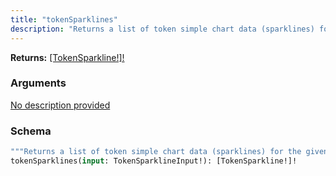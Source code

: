 ```yaml
---
title: "tokenSparklines"
description: "Returns a list of token simple chart data (sparklines) for the given tokens."
---
```


**Returns:** [[TokenSparkline!]!](/api-reference/types#tokensparkline)

### Arguments

<a href="/api-reference/input-objects#tokensparklineinput">
  <ResponseField name="input" type="TokenSparklineInput!" required>
    No description provided
  </ResponseField>
</a>

### Schema


```graphql 
"""Returns a list of token simple chart data (sparklines) for the given tokens."""
tokenSparklines(input: TokenSparklineInput!): [TokenSparkline!]!
```
